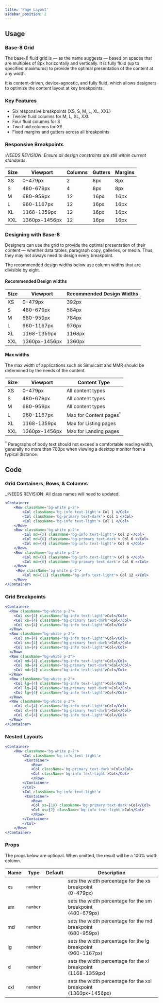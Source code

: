 ```yaml
---
title: 'Page Layout'
sidebar_position: 2
---
```


## Usage

### Base-8 Grid

The base-8 fluid grid is &mdash; as the name suggests &mdash; based on spaces that are multiples of 8px horizontally and vertically.
It is fully fluid (up to specified maximums) to provide the optimal presentation of the content at any width.

It is content-driven, device-agnostic, and fully fluid, which allows designers to optimize the content layout at key breakpoints.

### Key Features

- Six responsive breakpoints (XS, S, M, L, XL, XXL)
- Twelve fluid columns for M, L, XL, XXL
- Four fluid columns for S
- Two fluid columns for XS
- Fixed margins and gutters across all breakpoints

### Responsive Breakpoints

_:NEEDS REVISION: Ensure all design constraints are still within current standards_

| Size | Viewport      | Columns | Gutters | Margins |
| ---- | ------------- | ------- | ------- | ------- |
| XS   | 0-479px       | 2       | 8px     | 8px     |
| S    | 480-679px     | 4       | 8px     | 8px     |
| M    | 680-959px     | 12      | 16px    | 16px    |
| L    | 960-1167px    | 12      | 16px    | 16px    |
| XL   | 1168-1359px   | 12      | 16px    | 16px    |
| XXL  | 1360px-1456px | 12      | 16px    | 16px    |

### Designing with Base-8

Designers can use the grid to provide the optimal presentation of their content &mdash; whether data tables, paragraph copy, galleries, or media.
Thus, they may not always need to design every breakpoint.

The recommended design widths below use column widths that are divisible by eight.

#### Recommended Design widths

| Size | Viewport      | Recommended Design Widths |
| ---- | ------------- | ------------------------- |
| XS   | 0-479px       | 392px                     |
| S    | 480-679px     | 584px                     |
| M    | 680-959px     | 784px                     |
| L    | 960-1167px    | 976px                     |
| XL   | 1168-1359px   | 1168px                    |
| XXL  | 1360px-1456px | 1360px                    |

#### Max widths

The max width of applications such as Simulcast and MMR should be determined by the needs of the content.

| Size | Viewport      | Content Type                             |
| ---- | ------------- | ---------------------------------------- |
| XS   | 0-479px       | All content types                        |
| S    | 480-679px     | All content types                        |
| M    | 680-959px     | All content types                        |
| L    | 960-1167px    | Max for Content pages<sup>&dagger;</sup> |
| XL   | 1168-1359px   | Max for Listing pages                    |
| XXL  | 1360px-1456px | Max for Landing pages               |

<sup>&dagger;</sup> Paragraphs of body text should not exceed a comfortable reading width, generally no more than 700px when viewing a desktop monitor from a typical distance.

## Code

### Grid Containers, Rows, & Columns

_:NEEDS REVISION: All class names will need to updated.

```jsx dead
<Container>
    <Row className='bg-white p-2'>
        <Col className='bg-info text-light'> Col 1 </Col>
        <Col className='bg-primary text-dark'> Col 1 </Col>
        <Col className='bg-info text-light'> Col 1 </Col>
    </Row>
    <Row className='bg-white p-2'>
        <Col md={2} className='bg-info text-light'> Col 2 </Col>
        <Col md={6} className='bg-primary text-dark'> Col 6 </Col>
        <Col md={4} className='bg-info text-light'> Col 4 </Col>
    </Row>
    <Row className='bg-white p-2'>
        <Col md={6} className='bg-info text-light'> Col 6 </Col>
        <Col md={6} className='bg-primary text-dark'> Col 6 </Col>
    </Row>
     <Row className='bg-white p-2'>
        <Col md={12} className='bg-info text-light'> Col 12 </Col>
    </Row>
</Container>
```

### Grid Breakpoints

```jsx dead
<Container>
  <Row className="bg-white p-2">
    <Col xs={4} className="bg-info text-light">Col</Col>
    <Col xs={4} className="bg-primary text-dark">Col</Col>
    <Col xs={4} className="bg-info text-light">Col</Col>
  </Row>
  <Row className="bg-white p-2">
    <Col sm={4} className="bg-info text-light">Col</Col>
    <Col sm={4} className="bg-primary text-dark">Col</Col>
    <Col sm={4} className="bg-info text-light">Col</Col>
  </Row>
  <Row className="bg-white p-2">
    <Col md={4} className="bg-info text-light">Col</Col>
    <Col md={4} className="bg-primary text-dark">Col</Col>
    <Col md={4} className="bg-info text-light">Col</Col>
  </Row>
  <Row className="bg-white p-2">
    <Col lg={4} className="bg-info text-light">Col</Col>
    <Col lg={4} className="bg-primary text-dark">Col</Col>
    <Col lg={4} className="bg-info text-light">Col</Col>
  </Row>
  <Row className="bg-white p-2">
    <Col xl={4} className="bg-info text-light">Col</Col>
    <Col xl={4} className="bg-primary text-dark">Col</Col>
    <Col xl={4} className="bg-info text-light">Col</Col>
  </Row>
</Container>
```

### Nested Layouts

```jsx dead
<Container>
    <Row className='bg-white p-2'>
        <Col className='bg-info text-light'>
         <Container>
            <Row>
            <Col className='bg-primary text-dark'>Col</Col>
            <Col className='bg-info text-light'>Col</Col>
            </Row>
        </Container>
        </Col>
        <Col className='bg-info text-light'>
         <Container>
            <Row>
            <Col xs={10} className='bg-primary text-dark'>Col</Col>
            <Col xs={2} className='bg-info text-light'>Col</Col>
            </Row>
        </Container>
        </Col>
    </Row>
</Container>
```

### Props

The props below are optional. When omitted, the result will be a 100% width column.

| Name   | Type       | Default          | Description            |
| -------| ---------- | -----------------|----------------------- |
| xs     | `number`   |                  |  sets the width percentage for the xs breakpoint <br /> (0-479px)|
| sm     | `number`   |                  |  sets the width percentage for the sm breakpoint <br /> (480-679px) |
| md     | `number`   |                  |  sets the width percentage for the md breakpoint <br /> (680-959px) |
| lg     | `number`   |                  |  sets the width percentage for the lg breakpoint <br /> (960-1167px) |
| xl     | `number`   |                  |  sets the width percentage for the xl breakpoint <br /> (1168-1359px) |
| xxl    | `number`   |                  |  sets the width percentage for the xxl breakpoint <br /> (1360px-1456px) |

